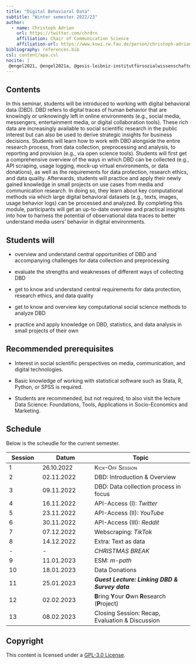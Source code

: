 ```yaml
---
title: "Digital Behavioral Data"
subtitle: "Winter semester 2022/23"
author: 
  - name: Christoph Adrian 
    url: https://twitter.com/chrdrn
    affiliation: Chair of Communication Science
    affiliation-url: https://www.kowi.rw.fau.de/person/christoph-adrian/
bibliography: references.bib
csl: content/apa.csl
nocite: |
 @engel2021, @engel2021a, @gesis-leibniz-institutfürsozialwissenschaften, @salganik2018, @atteveldt2021
---
```


## Contents

In this seminar, students will be introduced to working with digital behavioral data (DBD). DBD refers to digital traces of human behavior that are knowingly or unknowingly left in online environments (e.g., social media, messengers, entertainment media, or digital collaboration tools). These rich data are increasingly available to social scientific research in the public interest but can also be used to derive strategic insights for business decisions. Students will learn how to work with DBD alongside the entire research process, from data collection, preprocessing and analysis, to reporting and provision (e.g., via open science tools). Students will first get a comprehensive overview of the ways in which DBD can be collected (e.g., API scraping, usage logging, mock-up virtual environments, or data donations), as well as the requirements for data protection, research ethics, and data quality. Afterwards, students will practice and apply their newly gained knowledge in small projects on use cases from media and communication research. In doing so, they learn about key computational methods via which large digital behavioral datasets (e.g., texts, images, usage behavior logs) can be processed and analyzed. By completing this module, participants will get an up-to-date overview and practical insights into how to harness the potential of observational data traces to better understand media users' behavior in digital environments.

## Students will

-   overview and understand central opportunities of DBD and accompanying challenges for data collection and preprocessing

-   evaluate the strengths and weaknesses of different ways of collecting DBD

-   get to know and understand central requirements for data protection, research ethics, and data quality

-   get to know and overview key computational social science methods to analyze DBD

-   practice and apply knowledge on DBD, statistics, and data analysis in small projects of their own

## Recommended prerequisites

-   Interest in social scientific perspectives on media, communication, and digital technologies.

-   Basic knowledge of working with statistical software such as Stata, R, Python, or SPSS is required.

-   Students are recommended, but not required, to also visit the lecture Data Science: Foundations, Tools, Applications in Socio-Economics and Marketing.

## Schedule

Below is the scheudle for the current semester.

| Session         | Datum                    | Topic                                           |
|-----------------|--------------------------|-------------------------------------------------|
| [1]{.smallcaps} | [26.10.2022]{.smallcaps} | [Kick-Off Session]{.smallcaps}                  |
| 2               | 02.11.2022               | DBD: Introduction & Overview                    |
| 3               | 09.11.2022               | DBD: Data collection process in focus           |
| 4               | 16.11.2022               | API-Access (I): *Twitter*                       |
| 5               | 23.11.2022               | API-Access (II): *YouTube*                      |
| 6               | 30.11.2022               | API-Access (III): *Reddit*                      |
| 7               | 07.12.2022               | Webscraping: *TikTok*                           |
| 8               | 14.12.2022               | Extra: Text as data                             |
| \-              | \-                       | *CHRISTMAS BREAK*                               |
| 9               | 11.01.2023               | ESM: *m-path*                                   |
| 10              | 18.01.2023               | Data Donations                                  |
| 11              | 25.01.2023               | ***Guest Lecture: Linking DBD & Survey data***  |
| 12              | 02.02.2023               | **B**ring **Y**our **O**wn **R**esearch (**P**roject) |
| 13              | 08.02.2023               | Closing Session: Recap, Evaluation & Discussion |

## Copyright

This content is licensed under a [GPL-3.0 License](https://www.gnu.org/licenses/gpl-3.0.en.html).
